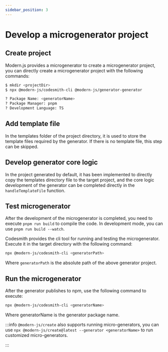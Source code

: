 ```yaml
---
sidebar_position: 3
---
```


# Develop a microgenerator project

## Create project

Modern.js provides a microgenerator to create a microgenerator project, you can directly create a microgenerator project with the following commands:

```bash
$ mkdir <projectDir>
$ npx @modern-js/codesmith-cli @modern-js/generator-generator

? Package Name: <generatorName>
? Package Manager: pnpm
? Development Language: TS
```

## Add template file

In the templates folder of the project directory, it is used to store the template files required by the generator. If there is no template file, this step can be skipped.

## Develop generator core logic

In the project generated by default, it has been implemented to directly copy the templates directory file to the target project, and the core logic development of the generator can be completed directly in the `handleTemplateFile` function.

## Test microgenerator

After the development of the microgenerator is completed, you need to execute `pnpm run build` to compile the code. In development mode, you can use `pnpm run build --watch`.

Codesmith provides the cli tool for running and testing the microgenerator. Execute it in the target directory with the following command:

```bash
npx @modern-js/codesmith-cli <generatorPath>
```

Where `generatorPath` is the absolute path of the above generator project.

## Run the microgenerator

After the generator publishes to npm, use the following command to execute:

```bash
npx @modern-js/codesmith-cli <generatorName>
```

Where generatorName is the generator package name.

:::info
`@modern-js/create` also supports running micro-generators, you can use `npx @modern-js/create@latest --generator <generatorName>` to run customized micro-generators.

:::
